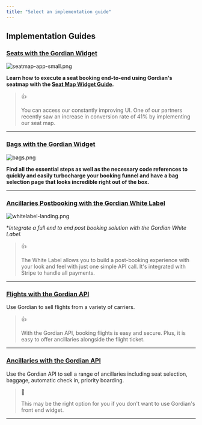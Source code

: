 ```yaml
---
title: "Select an implementation guide"
---
```


## Implementation Guides

### [Seats with the Gordian Widget](/docs/seat-selection-widget)

![](/images/f138454-seatmap-app-small.png "seatmap-app-small.png")

**Learn how to execute a seat booking end-to-end using Gordian's seatmap with the [Seat Map Widget Guide](/seat-widget-overview).** 

> 👍
> 
> You can access our constantly improving UI. One of our partners recently saw an increase in conversion rate of 41% by implementing our seat map.

---

### [Bags with the Gordian Widget](/docs/bags-with-gordian)

![](/images/d22998f-bags.png "bags.png")

**Find all the essential steps as well as the necessary code references to quickly and easily turbocharge your booking funnel and have a bag selection page that looks incredible right out of the box.**

---

### [Ancillaries Postbooking with the Gordian White Label](/docs/overview)

![](/images/ef4ce83-whitelabel-landing.png "whitelabel-landing.png")

\*_Integrate a full end to end post booking solution with the Gordian White Label._ 

> 👍
> 
> The White Label allows you to build a post-booking experience with your look and feel with just one simple API call. It's integrated with Stripe to handle all payments.

---

### [Flights with the Gordian API ](/docs/tutorial)

Use Gordian to sell flights from a variety of carriers. 

> 👍
> 
> With the Gordian API, booking flights is easy and secure. Plus, it is easy to offer ancillaries alongside the flight ticket.

---

### [Ancillaries with the Gordian API ](/docs/overview-1)

Use the Gordian API to sell a range of ancillaries including seat selection, baggage, automatic check in, priority boarding. 

> 🚧
> 
> This may be the right option for you if you don't want to use Gordian's front end widget.

---